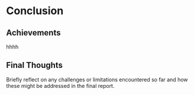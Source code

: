 # Conclusion

## Achievements

hhhh

## Final Thoughts

Briefly reflect on any challenges or limitations encountered so far and how these might be addressed in the final report.
